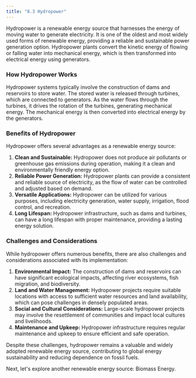 ```yaml
---
title: "8.3 Hydropower"
---
```


Hydropower is a renewable energy source that harnesses the energy of moving water to generate electricity. It is one of the oldest and most widely used forms of renewable energy, providing a reliable and sustainable power generation option. Hydropower plants convert the kinetic energy of flowing or falling water into mechanical energy, which is then transformed into electrical energy using generators.

### How Hydropower Works

Hydropower systems typically involve the construction of dams and reservoirs to store water. The stored water is released through turbines, which are connected to generators. As the water flows through the turbines, it drives the rotation of the turbines, generating mechanical energy. The mechanical energy is then converted into electrical energy by the generators.

### Benefits of Hydropower

Hydropower offers several advantages as a renewable energy source:

1. **Clean and Sustainable:** Hydropower does not produce air pollutants or greenhouse gas emissions during operation, making it a clean and environmentally friendly energy option.
2. **Reliable Power Generation:** Hydropower plants can provide a consistent and reliable source of electricity, as the flow of water can be controlled and adjusted based on demand.
3. **Versatile Applications:** Hydropower can be utilized for various purposes, including electricity generation, water supply, irrigation, flood control, and recreation.
4. **Long Lifespan:** Hydropower infrastructure, such as dams and turbines, can have a long lifespan with proper maintenance, providing a lasting energy solution.

### Challenges and Considerations

While hydropower offers numerous benefits, there are also challenges and considerations associated with its implementation:

1. **Environmental Impact:** The construction of dams and reservoirs can have significant ecological impacts, affecting river ecosystems, fish migration, and biodiversity.
2. **Land and Water Management:** Hydropower projects require suitable locations with access to sufficient water resources and land availability, which can pose challenges in densely populated areas.
3. **Social and Cultural Considerations:** Large-scale hydropower projects may involve the resettlement of communities and impact local cultures and livelihoods.
4. **Maintenance and Upkeep:** Hydropower infrastructure requires regular maintenance and upkeep to ensure efficient and safe operation.

Despite these challenges, hydropower remains a valuable and widely adopted renewable energy source, contributing to global energy sustainability and reducing dependence on fossil fuels.

Next, let's explore another renewable energy source: Biomass Energy.
